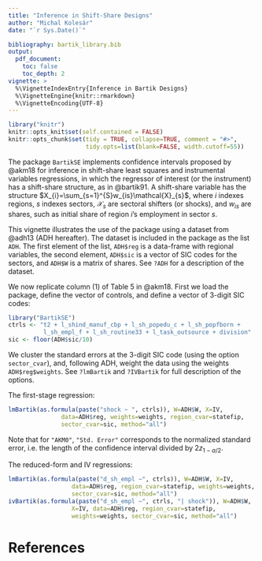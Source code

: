 ```yaml
---
title: "Inference in Shift-Share Designs"
author: "Michal Kolesár"
date: "`r Sys.Date()`"

bibliography: bartik_library.bib
output:
  pdf_document:
    toc: false
    toc_depth: 2
vignette: >
  %\VignetteIndexEntry{Inference in Bartik Designs}
  %\VignetteEngine{knitr::rmarkdown}
  %\VignetteEncoding{UTF-8}
---
```


```r
library("knitr")
knitr::opts_knit$set(self.contained = FALSE)
knitr::opts_chunk$set(tidy = TRUE, collapse=TRUE, comment = "#>",
                      tidy.opts=list(blank=FALSE, width.cutoff=55))
```

The package `BartikSE` implements confidence intervals proposed by @akm18 for
inference in shift-share least squares and instrumental variables regressions,
in which the regressor of interest (or the instrument) has a shift-share
structure, as in @bartik91. A shift-share variable has the structure
$X_{i}=\sum_{s=1}^{S}w_{is}\mathcal{X}_{s}$, where $i$ indexes regions, $s$
indexes sectors, $\mathcal{X}_{s}$ are sectoral shifters (or shocks), and
$w_{is}$ are shares, such as initial share of region $i$'s employment in sector
$s$.

This vignette illustrates the use of the package using a dataset from @adh13
(ADH hereafter). The dataset is included in the package as the list `ADH`. The
first element of the list, `ADH$reg` is a data-frame with regional variables,
the second element, `ADH$sic` is a vector of SIC codes for the sectors, and
`ADH$W` is a matrix of shares. See `?ADH` for a description of the dataset.

We now replicate column (1) of Table 5 in @akm18. First we load the package,
define the vector of controls, and define a vector of 3-digit SIC codes:
```r
library("BartikSE")
ctrls <- "t2 + l_shind_manuf_cbp + l_sh_popedu_c + l_sh_popfborn +
          l_sh_empl_f + l_sh_routine33 + l_task_outsource + division"
sic <- floor(ADH$sic/10)
```

We cluster the standard errors at the 3-digit SIC code (using the option
`sector_cvar`), and, following ADH, weight the data using the weights
`ADH$reg$weights`. See `?lmBartik` and `?IVBartik` for full description of the
options.

The first-stage regression:
```r
lmBartik(as.formula(paste("shock ~ ", ctrls)), W=ADH$W, X=IV,
               data=ADH$reg, weights=weights, region_cvar=statefip,
               sector_cvar=sic, method="all")
```

Note that for `"AKM0"`, `"Std. Error"` corresponds to the normalized standard
error, i.e. the length of the confidence interval divided by
$2z_{1-\alpha/2}$.


The reduced-form and IV regressions:
```r
lmBartik(as.formula(paste("d_sh_empl ~", ctrls)), W=ADH$W, X=IV,
                  data=ADH$reg, region_cvar=statefip, weights=weights,
                  sector_cvar=sic, method="all")
ivBartik(as.formula(paste("d_sh_empl ~", ctrls, "| shock")), W=ADH$W,
                  X=IV, data=ADH$reg, region_cvar=statefip,
                  weights=weights, sector_cvar=sic, method="all")
```

# References
